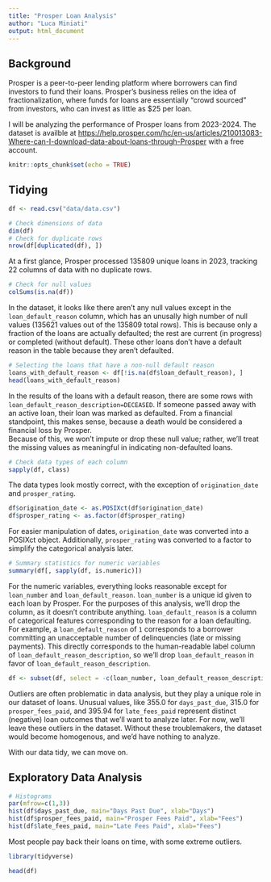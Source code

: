 ```yaml
---
title: "Prosper Loan Analysis"
author: "Luca Miniati"
output: html_document
---
```


## Background
Prosper is a peer-to-peer lending platform where borrowers can find investors to fund their loans.
Prosper's business relies on the idea of fractionalization, where funds for loans are
essentially "crowd sourced" from investors, who can invest as little as $25 per loan.

I will be analyzing the performance of Prosper loans from 2023-2024. The dataset is availble at
<https://help.prosper.com/hc/en-us/articles/210013083-Where-can-I-download-data-about-loans-through-Prosper>
with a free account.

```r
knitr::opts_chunk$set(echo = TRUE)
```

## Tidying
```r
df <- read.csv("data/data.csv")

# Check dimensions of data
dim(df)
# Check for duplicate rows
nrow(df[duplicated(df), ])
```

At a first glance, Prosper processed 135809 unique loans in 2023, tracking 22 columns of data with
no duplicate rows.

```r
# Check for null values
colSums(is.na(df))
```

In the dataset, it looks like there aren't any null values except in the `loan_default_reason`
column, which has an unusally high number of null values (135621 values out of the 135809 total
rows). This is because only a fraction of the loans are actually defaulted; the rest are current
(in progress) or completed (without default). These other loans don't have a default reason in the
table because they aren't defaulted.

```r
# Selecting the loans that have a non-null default reason
loans_with_default_reason <- df[!is.na(df$loan_default_reason), ]
head(loans_with_default_reason)
```

In the results of the loans with a default reason, there are some rows with
`loan_default_reason_description=DECEASED`. If someone passed away with an active loan, their loan
was marked as defaulted. From a financial standpoint, this makes sense, because a death would be
considered a financial loss by Prosper.  
Because of this, we won't impute or drop these null value; rather, we'll treat the missing values
as meaningful in indicating non-defaulted loans.

```r
# Check data types of each column
sapply(df, class)
```

The data types look mostly correct, with the exception of `origination_date` and `prosper_rating`.  

```r
df$origination_date <- as.POSIXct(df$origination_date)
df$prosper_rating <- as.factor(df$prosper_rating)
```

For easier manipulation of dates, `origination_date` was converted into a POSIXct object.
Additionally, `prosper_rating` was converted to a factor to simplify the categorical analysis later.

```r
# Summary statistics for numeric variables
summary(df[, sapply(df, is.numeric)])
```

For the numeric variables, everything looks reasonable except for `loan_number` and
`loan_default_reason`. `loan_number` is a unique id given to each loan by Prosper. For the purposes
of this analysis, we'll drop the column, as it doesn't contribute anything. `loan_default_reason` is
a column of categorical features corresponding to the reason for a loan defaulting. For example,
a `loan_default_reason` of `1` corresponds to a borrower committing an unacceptable number of
delinquencies (late or missing payments). This directly corresponds to the human-readable label
column of `loan_default_reason_description`, so we'll drop `loan_default_reason` in favor of
`loan_default_reason_description`.

```r
df <- subset(df, select = -c(loan_number, loan_default_reason_description))
```

Outliers are often problematic in data analysis, but they play a unique role in our dataset of
loans. Unusual values, like 355.0 for `days_past_due`, 315.0 for `prosper_fees_paid`, and 395.94
for `late_fees_paid` represent distinct (negative) loan outcomes that we'll want to analyze later.
For now, we'll leave these outliers in the dataset. Without these troublemakers, the dataset would
become homogenous, and we'd have nothing to analyze.

With our data tidy, we can move on.

## Exploratory Data Analysis
```r
# Histograms
par(mfrow=c(1,3))
hist(df$days_past_due, main="Days Past Due", xlab="Days")
hist(df$prosper_fees_paid, main="Prosper Fees Paid", xlab="Fees")
hist(df$late_fees_paid, main="Late Fees Paid", xlab="Fees")
```

Most people pay back their loans on time, with some extreme outliers.

```r
library(tidyverse)
```

```r
head(df)
```
